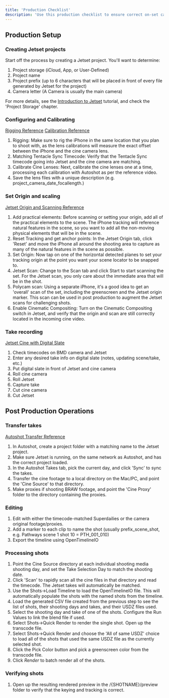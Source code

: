 ```yaml
---
title: 'Production Checklist'
description: 'Use this production checklist to ensure correct on-set calibration, preview, and capture with Jetset Cine and cinematic compositing.'
---
```


## Production Setup
### Creating Jetset projects

Start off the process by creating a Jetset project. You'll want to determine:
1. Project storage (iCloud, App, or User-Defined)
2. Project name
3. Project prefix (up to 6 characters that will be placed in front of every file generated by Jetset for the project)
4. Camera letter (A Camera is usually the main camera)

For more details, see the [Introduction to Jetset](https://docs.lightcraft.pro/tutorials/jetset/introduction-jetset) tutorial, and check the 'Project Storage' chapter.

### Configuring and Calibrating
[Rigging Reference](https://docs.lightcraft.pro/tutorials/jetset-cine/jetset-cine-rigging)
[Calibration Reference](https://docs.lightcraft.pro/tutorials/jetset-cine/jetset-cine-blackmagic-braw)

1. Rigging:
Make sure to rig the iPhone in the same location that you plan to shoot with, as the lens calibrations will measure the exact offset between the iPhone and the cine camera lens.
2. Matching Tentacle Sync Timecode:
Verify that the Tentacle Sync timecode going into Jetset and the cine camera are matching.
3. Calibrate Cine Lenses:
Next, calibrate the cine lenses one at a time, processing each calibration with Autoshot as per the reference video.
4. Save the lens files with a unique description (e.g. project_camera_date_focallength.)

### Set Origin and scaling
[Jetset Origin and Scanning Reference](http://localhost:3000/tutorials/jetset/introduction-jetset)

1. Add practical elements:
Before scanning or setting your origin, add all of the practical elements to the scene. The iPhone tracking will reference natural features in the scene, so you want to add all the non-moving physical elements that will be in the scene.
2. Reset Tracking and get anchor points:
In the Jetset Origin tab, click 'Reset' and move the iPhone all around the shooting area to capture as many of the natural features in the scene as possible.
3. Set Origin:
Now tap on one of the horizontal detected planes to set your tracking origin at the point you want your scene locator to be snapped to.
4. Jetset Scan:
Change to the Scan tab and click Start to start scanning the set. For the Jetset scan, you only care about the immediate area that will be in the shot.
5. Polycam scan:
Using a separate iPhone, it's a good idea to get an 'overall' scan of the set, including the greenscreen and the Jetset origin marker. This scan can be used in post production to augment the Jetset scans for challenging shots.
6. Enable Cinematic Compositing:
Turn on the Cinematic Compositing switch in Jetset, and verify that the origin and scan are still correctly located in the incoming cine video.

### Take recording
[Jetset Cine with Digital Slate](https://docs.lightcraft.pro/tutorials/jetset-cine/jetset-cine-blackmagic-braw)

1. Check timecodes on BMD camera and Jetset
2. Enter any desired take info on digital slate (notes, updating scene/take, etc.)
3. Put digital slate in front of Jetset and cine camera
4. Roll cine camera
5. Roll Jetset
6. Capture take
7. Cut cine camera
8. Cut Jetset

## Post Production Operations

### Transfer takes
[Autoshot Transfer Reference](https://docs.lightcraft.pro/tutorials/jetset-cine/jetset-cine-blackmagic-braw)

1. In Autoshot, create a project folder with a matching name to the Jetset project.
2. Make sure Jetset is running, on the same network as Autoshot, and has the correct project loaded.
3. In the Autoshot Takes tab, pick the current day, and click 'Sync' to sync the takes.
4. Transfer the cine footage to a local directory on the Mac/PC, and point the 'Cine Source' to that directory.
5. Make proxies if shooting BRAW footage, and point the 'Cine Proxy' folder to the directory containing the proxies.

### Editing
1. Edit with either the timecode-matched Superdailies or the camera original footage/proxies.
2. Add a marker to each clip to name the shot (usually prefix_scene_shot, e.g. Pathways scene 1 shot 10 = PTH_001_010)
3. Export the timeline using OpenTimelineIO

### Processing shots
1. Point the Cine Source directory at each individual shooting media shooting day, and set the Take Selection Day to match the shooting date.
2. Click 'Scan' to rapidly scan all the cine files in that directory and read the timecode. The Jetset takes will automatically be matched.
3. Use the Shots->Load Timeline to load the OpenTimelineIO file. This will automatically populate the shots with the named shots from the timeline.
4. Load the generated CSV file created from the previous step to see the list of shots, their shooting days and takes, and their USDZ files used.
5. Select the shooting day and take of one of the shots. Configure the Run Values to link the blend file if used. 
6. Select Shots->Quick Render to render the single shot. Open up the transcode file.
7. Select Shots->Quick Render and choose the 'All of same USDZ' choice to load all of the shots that used the same USDZ file as the currently selected shot.
8. Click the Pick Color button and pick a greenscreen color from the transcode file.
9. Click *Render* to batch render all of the shots. 

### Verifying shots
1. Open up the resulting rendered preview in the /{SHOTNAME}/preview folder to verify that the keying and tracking is correct.
